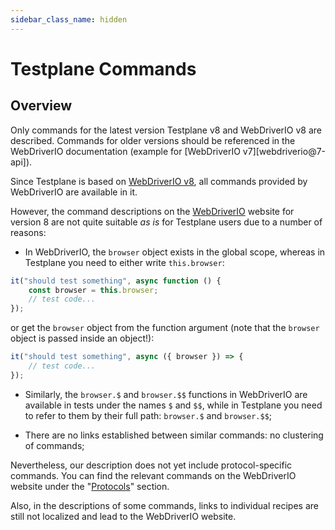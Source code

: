```yaml
---
sidebar_class_name: hidden
---
```



# Testplane Commands

## Overview

<Admonition type="warning">
    Only commands for the latest version Testplane v8 and WebDriverIO v8 are described. Commands for
    older versions should be referenced in the WebDriverIO documentation (example for [WebDriverIO
    v7][webdriverio@7-api]).
</Admonition>

Since Testplane is based on [WebDriverIO v8][webdriverio-api], all commands provided by WebDriverIO are available in it.

However, the command descriptions on the [WebDriverIO][webdriverio-api] website for version 8 are not quite suitable _as is_ for Testplane users due to a number of reasons:

-   In WebDriverIO, the `browser` object exists in the global scope, whereas in Testplane you need to either write `this.browser`:

```javascript
it("should test something", async function () {
    const browser = this.browser;
    // test code...
});
```

or get the `browser` object from the function argument (note that the `browser` object is passed inside an object!):

```javascript
it("should test something", async ({ browser }) => {
    // test code...
});
```

-   Similarly, the `browser.$` and `browser.$$` functions in WebDriverIO are available in tests under the names `$` and `$$`, while in Testplane you need to refer to them by their full path: `browser.$` and `browser.$$`;

-   There are no links established between similar commands: no clustering of commands;

Nevertheless, our description does not yet include protocol-specific commands. You can find the relevant commands on the WebDriverIO website under the "[Protocols][webdriverio-protocols]" section.

Also, in the descriptions of some commands, links to individual recipes are still not localized and lead to the WebDriverIO website.

[webdriverio@7-api]: https://webdriver.io/docs/api
[webdriverio-api]: https://webdriver.io/docs/api
[webdriverio-protocols]: https://webdriver.io/docs/api/webdriver
